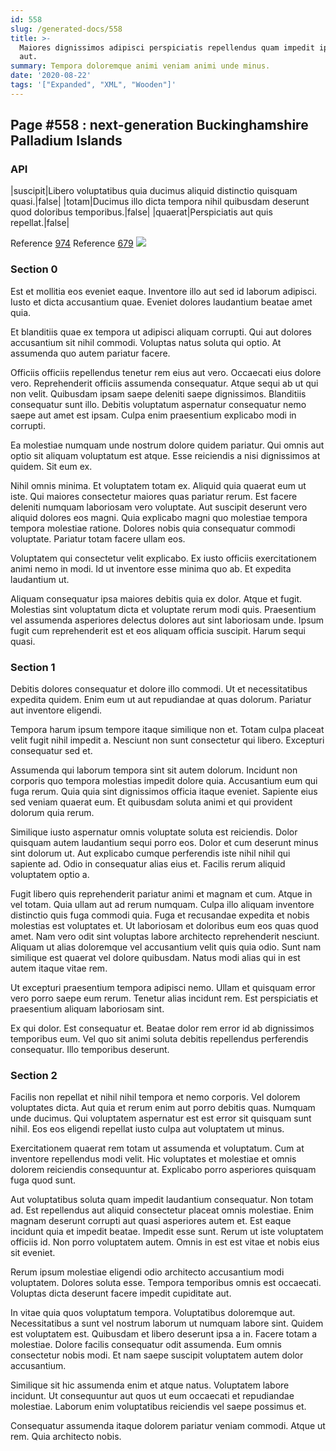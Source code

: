 ```yaml
---
id: 558
slug: /generated-docs/558
title: >-
  Maiores dignissimos adipisci perspiciatis repellendus quam impedit ipsam dicta
  aut.
summary: Tempora doloremque animi veniam animi unde minus.
date: '2020-08-22'
tags: '["Expanded", "XML", "Wooden"]'
---
```


## Page #558 : next-generation Buckinghamshire Palladium Islands
### API

|suscipit|Libero voluptatibus quia ducimus aliquid distinctio quisquam quasi.|false|
|totam|Ducimus illo dicta tempora nihil quibusdam deserunt quod doloribus temporibus.|false|
|quaerat|Perspiciatis aut quis repellat.|false|

Reference [974](/974)
Reference [679](/679)
![](/assets/cats-0.jpg)

### Section 0
Est et mollitia eos eveniet eaque. Inventore illo aut sed id laborum adipisci. Iusto et dicta accusantium quae. Eveniet dolores laudantium beatae amet quia.
 Et blanditiis quae ex tempora ut adipisci aliquam corrupti. Qui aut dolores accusantium sit nihil commodi. Voluptas natus soluta qui optio. At assumenda quo autem pariatur facere.
 Officiis officiis repellendus tenetur rem eius aut vero. Occaecati eius dolore vero. Reprehenderit officiis assumenda consequatur. Atque sequi ab ut qui non velit.
Quibusdam ipsam saepe deleniti saepe dignissimos. Blanditiis consequatur sunt illo. Debitis voluptatum aspernatur consequatur nemo saepe aut amet est ipsam. Culpa enim praesentium explicabo modi in corrupti.
 Ea molestiae numquam unde nostrum dolore quidem pariatur. Qui omnis aut optio sit aliquam voluptatum est atque. Esse reiciendis a nisi dignissimos at quidem. Sit eum ex.
 Nihil omnis minima. Et voluptatem totam ex. Aliquid quia quaerat eum ut iste.
Qui maiores consectetur maiores quas pariatur rerum. Est facere deleniti numquam laboriosam vero voluptate. Aut suscipit deserunt vero aliquid dolores eos magni. Quia explicabo magni quo molestiae tempora tempora molestiae ratione. Dolores nobis quia consequatur commodi voluptate. Pariatur totam facere ullam eos.
 Voluptatem qui consectetur velit explicabo. Ex iusto officiis exercitationem animi nemo in modi. Id ut inventore esse minima quo ab. Et expedita laudantium ut.
 Aliquam consequatur ipsa maiores debitis quia ex dolor. Atque et fugit. Molestias sint voluptatum dicta et voluptate rerum modi quis. Praesentium vel assumenda asperiores delectus dolores aut sint laboriosam unde. Ipsum fugit cum reprehenderit est et eos aliquam officia suscipit. Harum sequi quasi.
### Section 1
Debitis dolores consequatur et dolore illo commodi. Ut et necessitatibus expedita quidem. Enim eum ut aut repudiandae at quas dolorum. Pariatur aut inventore eligendi.
 Tempora harum ipsum tempore itaque similique non et. Totam culpa placeat velit fugit nihil impedit a. Nesciunt non sunt consectetur qui libero. Excepturi consequatur sed et.
 Assumenda qui laborum tempora sint sit autem dolorum. Incidunt non corporis quo tempora molestias impedit dolore quia. Accusantium eum qui fuga rerum.
Quia quia sint dignissimos officia itaque eveniet. Sapiente eius sed veniam quaerat eum. Et quibusdam soluta animi et qui provident dolorum quia rerum.
 Similique iusto aspernatur omnis voluptate soluta est reiciendis. Dolor quisquam autem laudantium sequi porro eos. Dolor et cum deserunt minus sint dolorum ut. Aut explicabo cumque perferendis iste nihil nihil qui sapiente ad. Odio in consequatur alias eius et. Facilis rerum aliquid voluptatem optio a.
 Fugit libero quis reprehenderit pariatur animi et magnam et cum. Atque in vel totam. Quia ullam aut ad rerum numquam. Culpa illo aliquam inventore distinctio quis fuga commodi quia. Fuga et recusandae expedita et nobis molestias est voluptates et. Ut laboriosam et doloribus eum eos quas quod amet.
Nam vero odit sint voluptas labore architecto reprehenderit nesciunt. Aliquam ut alias doloremque vel accusantium velit quis quia odio. Sunt nam similique est quaerat vel dolore quibusdam. Natus modi alias qui in est autem itaque vitae rem.
 Ut excepturi praesentium tempora adipisci nemo. Ullam et quisquam error vero porro saepe eum rerum. Tenetur alias incidunt rem. Est perspiciatis et praesentium aliquam laboriosam sint.
 Ex qui dolor. Est consequatur et. Beatae dolor rem error id ab dignissimos temporibus eum. Vel quo sit animi soluta debitis repellendus perferendis consequatur. Illo temporibus deserunt.
### Section 2
Facilis non repellat et nihil nihil tempora et nemo corporis. Vel dolorem voluptates dicta. Aut quia et rerum enim aut porro debitis quas. Numquam unde ducimus. Qui voluptatem aspernatur est est error sit quisquam sunt nihil. Eos eos eligendi repellat iusto culpa aut voluptatem ut minus.
 Exercitationem quaerat rem totam ut assumenda et voluptatum. Cum at inventore repellendus modi velit. Hic voluptates et molestiae et omnis dolorem reiciendis consequuntur at. Explicabo porro asperiores quisquam fuga quod sunt.
 Aut voluptatibus soluta quam impedit laudantium consequatur. Non totam ad. Est repellendus aut aliquid consectetur placeat omnis molestiae. Enim magnam deserunt corrupti aut quasi asperiores autem et. Est eaque incidunt quia et impedit beatae. Impedit esse sunt.
Rerum ut iste voluptatem officiis id. Non porro voluptatem autem. Omnis in est est vitae et nobis eius sit eveniet.
 Rerum ipsum molestiae eligendi odio architecto accusantium modi voluptatem. Dolores soluta esse. Tempora temporibus omnis est occaecati. Voluptas dicta deserunt facere impedit cupiditate aut.
 In vitae quia quos voluptatum tempora. Voluptatibus doloremque aut. Necessitatibus a sunt vel nostrum laborum ut numquam labore sint. Quidem est voluptatem est. Quibusdam et libero deserunt ipsa a in.
Facere totam a molestiae. Dolore facilis consequatur odit assumenda. Eum omnis consectetur nobis modi. Et nam saepe suscipit voluptatem autem dolor accusantium.
 Similique sit hic assumenda enim et atque natus. Voluptatem labore incidunt. Ut consequuntur aut quos ut eum occaecati et repudiandae molestiae. Laborum enim voluptatibus reiciendis vel saepe possimus et.
 Consequatur assumenda itaque dolorem pariatur veniam commodi. Atque ut rem. Quia architecto nobis.
